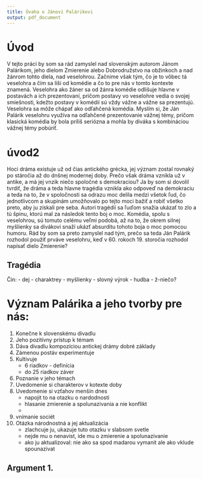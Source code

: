 ```yaml
---
title: Úvaha o Jánovi Palárikovi
output: pdf_document
---
```


# Úvod
V tejto práci by som sa rád zamyslel nad slovenským autorom Jánom Palárikom,
jeho dielom Zmierenie alebo Dobrodružstvo na obžinkoch a nad žánrom tohto
diela, nad veselohrou. Začnime však tým, čo je to vôbec tá veselohra a čím 
sa líši od komédie a čo to pre nás v tomto kontexte znamená. Veselohra ako žáner
sa od žánra komédie odlišuje hlavne v postavách a ich prezentovaní, pričom
postavy vo veselohre vedia o svojej smiešnosti, kdežto postavy v komédií sú
vždy vážne a vážne sa prezentujú. Veselohra sa môže chápať ako odľahčená
komédia. Myslím si, že Ján Palárik veselohru využíva na odľahčené prezentovanie
vážnej témy, pričom klasická komédia by bola príliš seriózna a mohla by diváka
s kombináciou vážnej témy pobúriť.

# úvod2
Hoci dráma existuje už od čias antického grécka, jej význam zostal
rovnaký po stáročia až do dnšnej modernej doby. Prečo však dráma vznikla
už v antike, a má jej vnzik niečo spoločné s demokraciou? Ja by som si
dovolil tvrdiť, že dráma a teda hlavne tragédia vznikla ako odpoveď
na demokraciu a teda na to, že v spoločnosti sa odrazu moc delila medzi všetok
ľud, čo jednotlivcom a skupinám umožňovalo po tejto moci bažiť a robiť všetko
preto, aby ju získali pre seba. Autori tragédií sa ľuďom snažia ukázať to zlo
a tú špinu, ktorú mal za následok tento boj o moc. Komédia, spolu s veselohrou,
sú tomuto celému veľmi podobá, až na to, že okrem silnej myšlienky sa divákovi
snaží ukázť absurditu tohoto boja o moc pomocou humoru. Rád by som sa preto
zamyslel nad tým, prečo sa teda Ján Palárik rozhodol použiť prváve veselohru,
keď v 60. rokoch 19. storočia rozhodol napísať dielo Zmierenie?

## Tragédia
Čin:
    - dej
    - charaktrey
    - myšlienky
    - slovný výrok
    - hudba
    - ž-niečo?

# Význam Palárika a jeho tvorby pre nás:
1. Konečne k slovenskému divadlu 
2. Jeho pozitívny prístup k témam 
3. Dáva divadlu kompozíciou antickej drámy dobré základy
4. Zámenou postáv experimentuje
5. Kultivuje 
    - 6 riadkov - definícia
    - do 25 riadkov záver
6. Poznanie v jeho témach
7. Uvedomenie si charakterov v kotexte doby
8. Uvedomenie si vzťahov menšín dnes
    - napojit to na otazku o nardodnosti
    - hlasanie zmierenie a spolunazivania a  nie konflikt
    - 
9. vnímanie sociét
10. Otázka národnostná a jej aktualizácia
    - zlachcuje ju, ukazuje tuto otazku v slabsom svetle
    - nejde mu o nenavist, ide mu o zmierenie a spolunazivanie
    - ako ju aktualizoval: nie ako sa spod madarou vymanit ale ako vklude spounazivat

## Argument 1.

